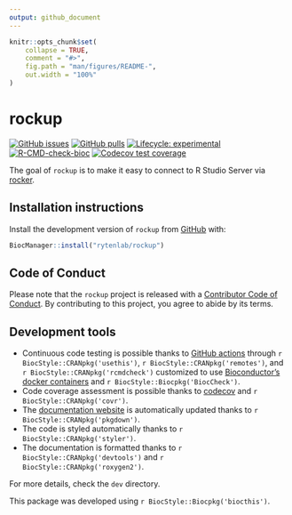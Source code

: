 ```yaml
---
output: github_document
---
```


<!-- README.md is generated from README.Rmd. Please edit that file -->

```r
knitr::opts_chunk$set(
    collapse = TRUE,
    comment = "#>",
    fig.path = "man/figures/README-",
    out.width = "100%"
)
```

# rockup

<!-- badges: start -->
[![GitHub issues](https://img.shields.io/github/issues/rytenlab/rockup)](https://github.com/rytenlab/rockup/issues)
[![GitHub pulls](https://img.shields.io/github/issues-pr/rytenlab/rockup)](https://github.com/rytenlab/rockup/pulls)
[![Lifecycle: experimental](https://img.shields.io/badge/lifecycle-experimental-orange.svg)](https://lifecycle.r-lib.org/articles/stages.html#experimental)
[![R-CMD-check-bioc](https://github.com/rytenlab/rockup/workflows/R-CMD-check-bioc/badge.svg)](https://github.com/rytenlab/rockup/actions)
[![Codecov test coverage](https://codecov.io/gh/rytenlab/rockup/branch/main/graph/badge.svg)](https://app.codecov.io/gh/rytenlab/rockup?branch=main)
<!-- badges: end -->

The goal of `rockup` is to make it easy to connect to R Studio Server via [rocker](https://github.com/rocker-org/rocker).

## Installation instructions

Install the development version of `rockup` from [GitHub](https://github.com/rytenlab/rockup) with:

```r
BiocManager::install("rytenlab/rockup")
```

## Code of Conduct

Please note that the `rockup` project is released with a [Contributor Code of Conduct](http://bioconductor.org/about/code-of-conduct/). By contributing to this project, you agree to abide by its terms.

## Development tools

* Continuous code testing is possible thanks to [GitHub actions](https://www.tidyverse.org/blog/2020/04/usethis-1-6-0/)  through `r BiocStyle::CRANpkg('usethis')`, `r BiocStyle::CRANpkg('remotes')`, and `r BiocStyle::CRANpkg('rcmdcheck')` customized to use [Bioconductor's docker containers](https://www.bioconductor.org/help/docker/) and `r BiocStyle::Biocpkg('BiocCheck')`.
* Code coverage assessment is possible thanks to [codecov](https://codecov.io/gh) and `r BiocStyle::CRANpkg('covr')`.
* The [documentation website](http://rytenlab.github.io/rockup) is automatically updated thanks to `r BiocStyle::CRANpkg('pkgdown')`.
* The code is styled automatically thanks to `r BiocStyle::CRANpkg('styler')`.
* The documentation is formatted thanks to `r BiocStyle::CRANpkg('devtools')` and `r BiocStyle::CRANpkg('roxygen2')`.

For more details, check the `dev` directory.

This package was developed using `r BiocStyle::Biocpkg('biocthis')`.


